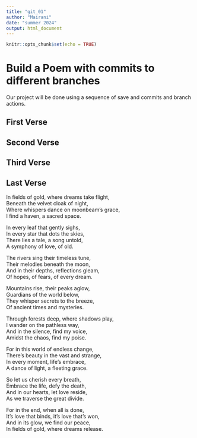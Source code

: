 ```yaml
---
title: "git_01"
author: "Mairani"
date: "summer 2024"
output: html_document
---
```


```r
knitr::opts_chunk$set(echo = TRUE)
```
# Build a Poem with commits to different branches
Our project will be done using a sequence of save and commits and branch actions.
<!-- Do not modify or change any text in "!--" bracketed areas such as this --- these are instructions to
you, if you change any of this the git program will notice it and compromise your git merging strategy !-->

## First Verse 
<!--Put the first five lines of a poem by Lewis Carrol in this section!-->

## Second Verse
<!--Put the first five lines of a poem by Robert Frost here!-->

## Third Verse
<!--Put the first two verses of The Walrus and the Carpenter here!-->

## Last Verse
<!--Put a short poem you created using chatGPT of 20 to 30 lines,here!-->
In fields of gold, where dreams take   flight,  
Beneath the velvet cloak of night,  
Where whispers dance on moonbeam's grace,  
I find a haven, a sacred space.    
 
In every leaf that gently sighs,    
In every star that dots the skies,    
There lies a tale, a song untold,    
A symphony of love, of old.    

The rivers sing their timeless tune,    
Their melodies beneath the moon,    
And in their depths, reflections gleam,    
Of hopes, of fears, of every dream.    

Mountains rise, their peaks aglow,    
Guardians of the world below,    
They whisper secrets to the breeze,    
Of ancient times and mysteries.   

Through forests deep, where shadows play,  
I wander on the pathless way,    
And in the silence, find my voice,  
Amidst the chaos, find my poise.  

For in this world of endless change,  
There's beauty in the vast and strange,  
In every moment, life's embrace,  
A dance of light, a fleeting grace.  

So let us cherish every breath,  
Embrace the life, defy the death,  
And in our hearts, let love reside,  
As we traverse the great divide.  

For in the end, when all is done,  
It's love that binds, it's love  that's   won,  
And in its glow, we find our peace,  
In fields of gold, where dreams release.  
